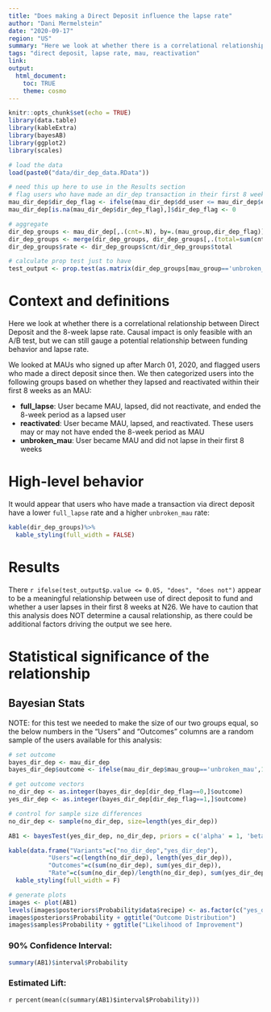 ```yaml
---
title: "Does making a Direct Deposit influence the lapse rate"
author: "Dani Mermelstein"
date: "2020-09-17"
region: "US"
summary: "Here we look at whether there is a correlational relationship between Direct Deposit and the 8-week lapse rate. Causal impact is only feasible with an A/B test, but we can still gauge a potential relationship between funding behavior and lapse rate. We looked at MAUs who signed up after March 01, 2020, and flagged users who made a direct deposit since then. We then categorized users into the following groups based on whether they lapsed and reactivated within their first 8 weeks as an MAU."
tags: "direct deposit, lapse rate, mau, reactivation"
link:
output: 
  html_document:
    toc: TRUE
    theme: cosmo
---
```


```r
knitr::opts_chunk$set(echo = TRUE)
library(data.table)
library(kableExtra)
library(bayesAB)
library(ggplot2)
library(scales)

# load the data
load(paste0("data/dir_dep_data.RData"))

# need this up here to use in the Results section
# flag users who have made an dir_dep transaction in their first 8 weeks
mau_dir_dep$dir_dep_flag <- ifelse(mau_dir_dep$dd_user <= mau_dir_dep$eight_weeks, 1, 0)
mau_dir_dep[is.na(mau_dir_dep$dir_dep_flag),]$dir_dep_flag <- 0

# aggregate 
dir_dep_groups <- mau_dir_dep[,.(cnt=.N), by=.(mau_group,dir_dep_flag)][order(dir_dep_flag,mau_group),] 
dir_dep_groups <- merge(dir_dep_groups, dir_dep_groups[,.(total=sum(cnt)), by=.(dir_dep_flag)], all.x=TRUE, by="dir_dep_flag")
dir_dep_groups$rate <- dir_dep_groups$cnt/dir_dep_groups$total

# calculate prop test just to have
test_output <- prop.test(as.matrix(dir_dep_groups[mau_group=='unbroken_mau',c("cnt","total")]))

```

# Context and definitions
Here we look at whether there is a correlational relationship between Direct Deposit and the 8-week lapse rate. Causal impact is only feasible with an A/B test, but we can still gauge a potential relationship between funding behavior and lapse rate.

We looked at MAUs who signed up after March 01, 2020, and flagged users who made a direct deposit since then. We then categorized users into the following groups based on whether they lapsed and reactivated within their first 8 weeks as an MAU:

 - **full_lapse**: User became MAU, lapsed, did not reactivate, and ended the 8-week period as a lapsed user
 - **reactivated**: User became MAU, lapsed, and reactivated. These users may or may not have ended the 8-week period as MAU
 - **unbroken_mau**: User became MAU and did not lapse in their first 8 weeks

# High-level behavior

It would appear that users who have made a transaction via direct deposit have a lower `full_lapse` rate and a higher `unbroken_mau` rate:

```r

kable(dir_dep_groups)%>%
  kable_styling(full_width = FALSE)

```

# Results

There `r ifelse(test_output$p.value <= 0.05, "does", "does not")` appear to be a meaningful relationship between use of direct deposit to fund and whether a user lapses in their first 8 weeks at N26. We have to caution that this analysis does NOT determine a causal relationship, as there could be additional factors driving the output we see here.

# Statistical significance of the relationship  {.tabset .tabset-fade .tabset-pills} 

## Bayesian Stats

NOTE: for this test we needed to make the size of our two groups equal, so the below numbers in the "Users" and "Outcomes" columns are a random sample of the users available for this analysis:

```r

# set outcome
bayes_dir_dep <- mau_dir_dep
bayes_dir_dep$outcome <- ifelse(mau_dir_dep$mau_group=='unbroken_mau',1,0)

# get outcome vectors
no_dir_dep <- as.integer(bayes_dir_dep[dir_dep_flag==0,]$outcome)
yes_dir_dep <- as.integer(bayes_dir_dep[dir_dep_flag==1,]$outcome)

# control for sample size differences
no_dir_dep <- sample(no_dir_dep, size=length(yes_dir_dep))

AB1 <- bayesTest(yes_dir_dep, no_dir_dep, priors = c('alpha' = 1, 'beta' = 1), n_samples = 1e5, distribution = 'bernoulli')

kable(data.frame("Variants"=c("no_dir_dep","yes_dir_dep"), 
           "Users"=c(length(no_dir_dep), length(yes_dir_dep)), 
           "Outcomes"=c(sum(no_dir_dep), sum(yes_dir_dep)),
           "Rate"=c(sum(no_dir_dep)/length(no_dir_dep), sum(yes_dir_dep)/length(yes_dir_dep)))) %>%
  kable_styling(full_width = F)

# generate plots
images <- plot(AB1)
levels(images$posteriors$Probability$data$recipe) <- as.factor(c("yes_dir_dep","no_dir_dep"))
images$posteriors$Probability + ggtitle("Outcome Distribution")
images$samples$Probability + ggtitle("Likelihood of Improvement")

```

### 90% Confidence Interval:

```r
summary(AB1)$interval$Probability

```

### Estimated Lift: 
`r percent(mean(c(summary(AB1)$interval$Probability)))`
